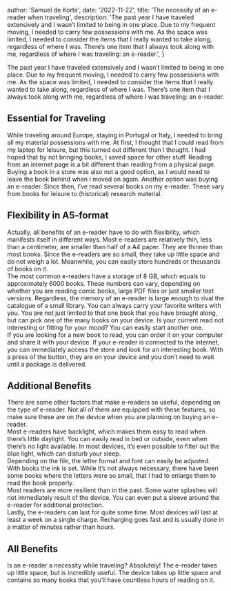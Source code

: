 

  author: 'Samuel de Korte',
  date: '2022-11-22',
  title: 'The necessity of an e-reader when traveling',
  description:
    'The past year I have traveled extensively and I wasn’t limited to being in one place. Due to my frequent moving, I needed to carry few possessions with me. As the space was limited, I needed to consider the items that I really wanted to take along, regardless of where I was. There’s one item that I always took along with me, regardless of where I was traveling: an e-reader.',
}



The past year I have traveled extensively and I wasn’t limited to being in one place. Due to my frequent moving, I needed to carry few possessions with me. As the space was limited, I needed to consider the items that I really wanted to take along, regardless of where I was. There’s one item that I always took along with me, regardless of where I was traveling: an e-reader. 

## Essential for Traveling 

While traveling around Europe, staying in Portugal or Italy, I needed to bring all my material possessions with me. At first, I thought that I could read from my laptop for leisure, but this turned out different than I thought. I had hoped that by not bringing books, I saved space for other stuff. Reading from an internet page is a bit different than reading from a physical page. Buying a book in a store was also not a good option, as I would need to leave the book behind when I moved on again. Another option was buying an e-reader. Since then, I’ve read several books on my e-reader. These vary from books for leisure to (historical) research material.

## Flexibility in A5-format

Actually, all benefits of an e-reader have to do with flexibility, which manifests itself in different ways. Most e-readers are relatively thin, less than a centimeter, are smaller than half of a A4 paper. They are thinner than most books. Since the e-readers are so small, they take up little space and do not weigh a lot. Meanwhile, you can easily store hundreds or thousands of books on it.   
	The most common e-readers have a storage of 8 GB, which equals to approximately 6000 books. These numbers can vary, depending on whether you are reading comic books, large PDF files or just smaller text versions. Regardless, the memory of an e-reader is large enough to rival the catalogue of a small library. You can always carry your favorite writers with you. You are not just limited to that one book that you have brought along, but can pick one of the many books on your device. Is your current read not interesting or fitting for your mood? You can easily start another one.   
	If you are looking for a new book to read, you can order it on your computer and share it with your device. If your e-reader is connected to the internet, you can immediately access the store and look for an interesting book. With a press of the button, they are on your device and you don’t need to wait until a package is delivered.  


## Additional Benefits 
There are some other factors that make e-readers so useful, depending on the type of e-reader. Not all of them are equipped with these features, so make sure these are on the device when you are planning on buying an e-reader.   
	Most e-readers have backlight, which makes them easy to read when there’s little daylight. You can easily read in bed or outside, even when there’s no light available. In most devices, it’s even possible to filter out the blue light, which can disturb your sleep.  
	Depending on the file, the letter format and font can easily be adjusted. With books the ink is set. While it’s not always necessary, there have been some books where the letters were so small, that I had to enlarge them to read the book properly.  
	Most readers are more resilient than in the past. Some water splashes will not immediately result of the device. You can even put a sleeve around the e-reader for additional protection.  
	Lastly, the e-readers can last for quite some time. Most devices will last at least a week on a single charge. Recharging goes fast and is usually done in a matter of minutes rather than hours.  


## All Benefits 
Is an e-reader a necessity while traveling? Absolutely! The e-reader takes up little space, but is incredibly useful. The device takes up little space and contains so many books that you’ll have countless hours of reading on it. 

